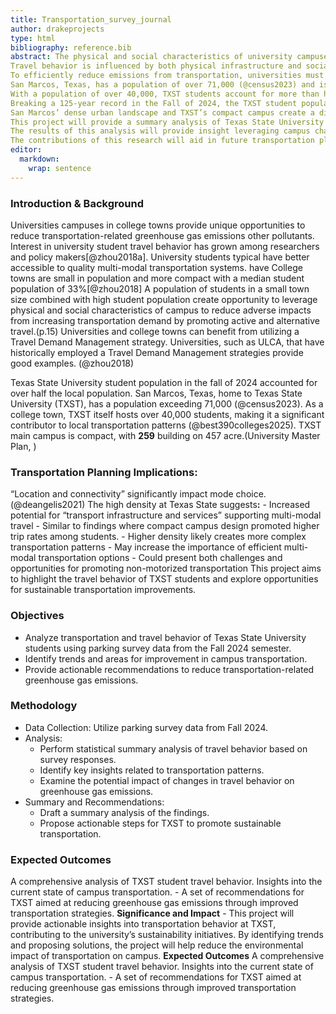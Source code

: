 ```yaml
---
title: Transportation_survey_journal
author: drakeprojects
type: html
bibliography: reference.bib
abstract: The physical and social characteristics of university campuses provide a unique position for reducing transportation-related greenhouse gas emissions (@zhou2018).
Travel behavior is influenced by both physical infrastructure and social factors, including personal perspectives, satisfaction, and attitudes, which determine commuters' mode choices (@deangelis2021).
To efficiently reduce emissions from transportation, universities must capitalize on this crucial transition period when students show an increased likelihood of adopting sustainable travel behaviors (@deangelis2021).
San Marcos, Texas, has a population of over 71,000 (@census2023) and is often recognized as a notable college town (@best390colleges2025).
With a population of over 40,000, TXST students account for more than half of the local population.
Breaking a 125-year record in the Fall of 2024, the TXST student population is increasing.
San Marcos’ dense urban landscape and TXST’s compact campus create a distinct opportunity for employing and assessing novel transportation interventions.
This project will provide a summary analysis of Texas State University students' travel behavior using parking survey data from the fall semester of 2024.
The results of this analysis will provide insight leveraging campus characteristics and existing multi-modal systems to reduce transportation emissions.
The contributions of this research will aid in future transportation planning and policy, particularly the implementation of the Texas State University 2025 Campus Master Plan.
editor: 
  markdown: 
    wrap: sentence
---
```


### Introduction & Background

Universities campuses in college towns provide unique opportunities to reduce transportation-related greenhouse gas emissions other pollutants. Interest in university student travel behavior has grown among researchers and policy makers[@zhou2018a]. University students typical have better accessible to quality multi-modal transportation systems. have College towns are small in population and more compact with a median student population of 33%[@zhou2018] A population of students in a small town size combined with high student population create opportunity to leverage physical and social characteristics of campus to reduce adverse impacts from increasing transportation demand by promoting active and alternative travel.(p.15) Universities and college towns can benefit from utilizing a Travel Demand Management strategy. Universities, such as ULCA, that have historically employed a Travel Demand Management strategies provide good examples. (@zhou2018)

Texas State University student population in the fall of 2024 accounted for over half the local population. San Marcos, Texas, home to Texas State University (TXST), has a population exceeding 71,000 (@census2023). As a college town, TXST itself hosts over 40,000 students, making it a significant contributor to local transportation patterns (@best390colleges2025). TXST main campus is compact, with **259** building on 457 acre.(University Master Plan, )

### Transportation Planning Implications:

"Location and connectivity" significantly impact mode choice. (@deangelis2021) The high density at Texas State suggests**:** - Increased potential for "transport infrastructure and services" supporting multi-modal travel - Similar to findings where compact campus design promoted higher trip rates among students. - Higher density likely creates more complex transportation patterns - May increase the importance of efficient multi-modal transportation options - Could present both challenges and opportunities for promoting non-motorized transportation This project aims to highlight the travel behavior of TXST students and explore opportunities for sustainable transportation improvements.

### Objectives

-   Analyze transportation and travel behavior of Texas State University students using parking survey data from the Fall 2024 semester.
-   Identify trends and areas for improvement in campus transportation.
-   Provide actionable recommendations to reduce transportation-related greenhouse gas emissions.

### Methodology

-   Data Collection: Utilize parking survey data from Fall 2024.
-   Analysis:
    -   Perform statistical summary analysis of travel behavior based on survey responses.
    -   Identify key insights related to transportation patterns.
    -   Examine the potential impact of changes in travel behavior on greenhouse gas emissions.
-   Summary and Recommendations:
    -   Draft a summary analysis of the findings.
    -   Propose actionable steps for TXST to promote sustainable transportation.

### Expected Outcomes

A comprehensive analysis of TXST student travel behavior. Insights into the current state of campus transportation. - A set of recommendations for TXST aimed at reducing greenhouse gas emissions through improved transportation strategies. **Significance and Impact** - This project will provide actionable insights into transportation behavior at TXST, contributing to the university’s sustainability initiatives. By identifying trends and proposing solutions, the project will help reduce the environmental impact of transportation on campus. **Expected Outcomes** A comprehensive analysis of TXST student travel behavior. Insights into the current state of campus transportation. - A set of recommendations for TXST aimed at reducing greenhouse gas emissions through improved transportation strategies.
